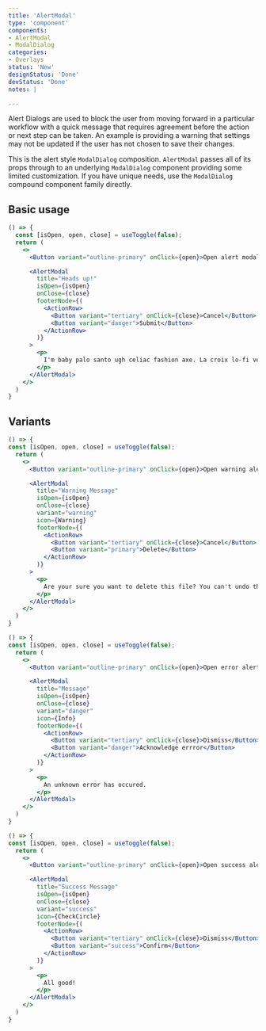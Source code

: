 ```yaml
---
title: 'AlertModal'
type: 'component'
components:
- AlertModal
- ModalDialog
categories:
- Overlays
status: 'New'
designStatus: 'Done'
devStatus: 'Done'
notes: |

---
```


Alert Dialogs are used to block the user from moving forward in a particular workflow with a quick message that requires agreement before the action or next step can be taken. An example is providing a warning that settings may not be updated if the user has not chosen to save their changes.

This is the alert style `ModalDialog` composition. `AlertModal` passes all of its props through to an underlying `ModalDialog` component providing some limited customization. If you have unique needs, use the `ModalDialog` compound component family directly.

## Basic usage

```jsx live
() => {
  const [isOpen, open, close] = useToggle(false);
  return (
    <>
      <Button variant="outline-primary" onClick={open}>Open alert modal</Button>

      <AlertModal
        title="Heads up!"
        isOpen={isOpen}
        onClose={close}
        footerNode={(
          <ActionRow>
            <Button variant="tertiary" onClick={close}>Cancel</Button>
            <Button variant="danger">Submit</Button>
          </ActionRow>
        )}
      >
        <p>
          I'm baby palo santo ugh celiac fashion axe. La croix lo-fi venmo whatever.
        </p>
      </AlertModal>
    </>
  )
}
```

## Variants

```jsx live
() => {
const [isOpen, open, close] = useToggle(false);
  return (
    <>
      <Button variant="outline-primary" onClick={open}>Open warning alert modal</Button>

      <AlertModal
        title="Warning Message"
        isOpen={isOpen}
        onClose={close}
        variant="warning"
        icon={Warning}
        footerNode={(
          <ActionRow>
            <Button variant="tertiary" onClick={close}>Cancel</Button>
            <Button variant="primary">Delete</Button>
          </ActionRow>
        )}
      >
        <p>
          Are your sure you want to delete this file? You can't undo this action.
        </p>
      </AlertModal>
    </>
  )
}
```
```jsx live
() => {
const [isOpen, open, close] = useToggle(false);
  return (
    <>
      <Button variant="outline-primary" onClick={open}>Open error alert modal</Button>

      <AlertModal
        title="Message"
        isOpen={isOpen}
        onClose={close}
        variant="danger"
        icon={Info}
        footerNode={(
          <ActionRow>
            <Button variant="tertiary" onClick={close}>Dismiss</Button>
            <Button variant="danger">Acknowledge errror</Button>
          </ActionRow>
        )}
      >
        <p>
          An unknown error has occured.
        </p>
      </AlertModal>
    </>
  )
}
```
```jsx live
() => {
const [isOpen, open, close] = useToggle(false);
  return (
    <>
      <Button variant="outline-primary" onClick={open}>Open success alert modal</Button>

      <AlertModal
        title="Success Message"
        isOpen={isOpen}
        onClose={close}
        variant="success"
        icon={CheckCircle}
        footerNode={(
          <ActionRow>
            <Button variant="tertiary" onClick={close}>Dismiss</Button>
            <Button variant="success">Confirm</Button>
          </ActionRow>
        )}
      >
        <p>
          All good!
        </p>
      </AlertModal>
    </>
  )
}
```
